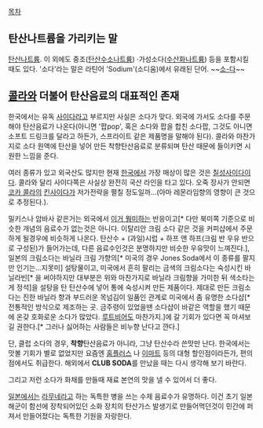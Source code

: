 [[목차]]

== 탄산나트륨을 가리키는 말 ==
[[탄산나트륨]]. 이 외에도 중조([[탄산수소나트륨]]) ·가성소다([[수산화나트륨]]) 등을 포함시킬 때도 있다. '소다'라는 말은 라틴어 'Sodium'(소디움)에서 유래된 단어. ~~[[게네시스 드라이버|소-다]]~~


== [[콜라]]와 더불어 탄산음료의 대표적인 존재 ==

한국에서는 유독 [[사이다]]라고 부르지만 사실은 소다가 맞다. 외국에 가서도 소다를 주문해야 탄산음료가 나온다(아니면 '팝pop', 혹은 소다와 팝을 합친 소다팝, 그것도 아니면 소프트 드링크를 달라고 하든가, 스프라이트 같은 제품명을 말해야 된다). 콜라와 마찬가지로 소다 원액에 탄산을 넣어 만든 착향탄산음료로 분류되며 탄산 때문에 들이키면 시원한 느낌을 준다.

여러 종류가 있고 외국산도 많지만 현재 [[한국]]에서 가장 매상이 많은 것은 [[칠성사이다]]이다. 콜라와 달리 사이다쪽은 사실상 완전히 국산 라인을 타고 있다. 오죽 장사가 안되면 [[코카 콜라]]의 [[킨사이다]]가 저가전략을 펼칠 정도일까...(아마 레몬라임향의 영향이 큰 것으로 추정된다.).

밀키스나 암바사 같은거는 외국에서 [[뭥미|이거 뭥미]]하는 반응이고[* 다만 북미쪽 기준으로 비슷한 개념의 음료수가 없는것은 아니다. 이탈리안 크림 소다 같은 것을 커피샵에서 주문하게 될경우에 비슷하게 나온다. 탄산수 + (과일)시럽 + 하프 앤 하프(크림 반 우유 반으로 구성된)가 들어가는데, 다른 음료수인것은 분명하지만 비슷한 우유맛이 느껴진다.], 일본의 크림소다는 바닐라 크림 가향의[* 미국의 경우 Jones Soda에서 이 종류를 팔지만 인기는...지못미] 설탕물이고, 미국에서 흔히 팔리는 금색의 크림소다는 숙성시킨 바닐라빈[* 을 써야하지만 대부분은 위와 마찬가지로 바닐라 크림향을 가미한 뒤 색소타는게 정석]을 설탕을 탄 탄산수에 넣어 통에 숙성시켜 만든 제품이다. 제대로 만든 크림소다는 진한 바닐라 향과 부드러운 목넘김이 일품인 관계로 미국에서 좀 유명한 소다샵[* 전통적인 방식으로 제조하는 곳. 금주령이 있었을땐 소다샵이 바같은 역할을 했기 때문에 온갖 호화로운 소다가 많았다. [[루트비어]]도 마찬가지.]에 갈 기회가 있다면 꼭 마셔보길 권한다.[* 그러나 싫어하는 사람들은 비누향 난다고 깐다.]

단, 클럽 소다의 경우, '''착향'''탄산음료가 아니라, 그냥 탄산수라 쓴맛만 난다. 한국에서는 맛볼 기회가 별로 없었지만 요즘엔 [[홈플러스]] 나 [[이마트]] 등의 대형 할인점이라든가, 편의점에서도 취급한다. 해외에서 '''CLUB SODA'''를 만났을 때는 다시 생각해 보기 바란다.

그리고 저런 소다가 화채를 만들때 재료 본연의 맛을 낼 수 있어서 더 좋다.

[[일본]]에서는 [[라무네]]라고 하는 독특한 병을 쓰는 수제 음료수가 유명하다. 이건 초기 일본 해군이 함선에 장착되어있던 소화 장치의 탄산가스 발생기로 만들어먹던것이 민간에 퍼져서 만들어졌다는 독특한 기원을 자랑한다.
